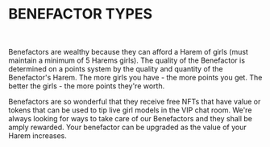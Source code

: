 
# BENEFACTOR TYPES

<RasterImg src="Benefactors" alt="Benefactors" />

<br />

Benefactors are wealthy because they can afford a Harem of girls (must maintain
a minimum of 5 Harems girls).  The quality of the Benefactor is determined on
a points system by the quality and quantity of the Benefactor's Harem.  The
more girls you have - the more points you get.  The better the girls - the
more points they're worth.

Benefactors are so wonderful that they receive free NFTs that have value or
tokens that can be used to tip live girl models in the VIP chat room.  We're
always looking for ways to take care of our Benefactors and they shall be amply
rewarded.  Your benefactor can be upgraded as the value of your Harem increases.
